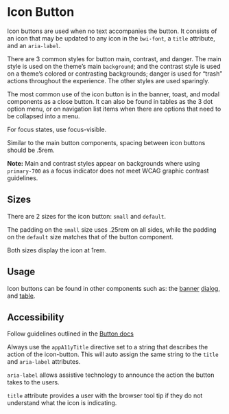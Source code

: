 

<Meta of={stories} />

# Icon Button

Icon buttons are used when no text accompanies the button. It consists of an icon that may be
updated to any icon in the `bwi-font`, a `title` attribute, and an `aria-label`.

There are 3 common styles for button main, contrast, and danger. The main style is used on the
theme’s main `background`; and the contrast style is used on a theme’s colored or contrasting
backgrounds; danger is used for “trash” actions throughout the experience. The other styles are used
sparingly.

The most common use of the icon button is in the banner, toast, and modal components as a close
button. It can also be found in tables as the 3 dot option menu, or on navigation list items when
there are options that need to be collapsed into a menu.

For focus states, use focus-visible.

Similar to the main button components, spacing between icon buttons should be .5rem.

<Primary />
<Controls />

**Note:** Main and contrast styles appear on backgrounds where using `primary-700` as a focus
indicator does not meet WCAG graphic contrast guidelines.

## Sizes

There are 2 sizes for the icon button: `small` and `default`.

The padding on the `small` size uses .25rem on all sides, while the padding on the `default` size
matches that of the button component.

Both sizes display the icon at 1rem.

## Usage

Icon buttons can be found in other components such as: the
[banner](?path=/docs/component-library-banner--docs)
[dialog](?path=/docs/component-library-dialogs--docs), and
[table](?path=/docs/component-library-table--docs).

<Story id="component-library-banner--premium" />

## Accessibility

Follow guidelines outlined in the [Button docs](?path=/docs/component-library-button--doc)

Always use the `appA11yTitle` directive set to a string that describes the action of the
icon-button. This will auto assign the same string to the `title` and `aria-label` attributes.

`aria-label` allows assistive technology to announce the action the button takes to the users.

`title` attribute provides a user with the browser tool tip if they do not understand what the icon
is indicating.
